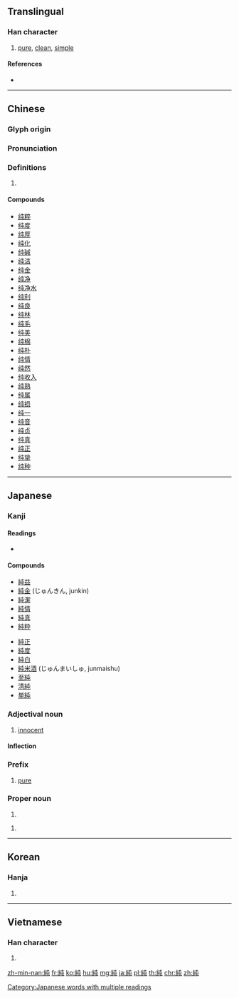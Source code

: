 {{character info/new}}
{{also|纯}}
==Translingual==

===Han character===
{{Han char|rn=120|rad=糸|as=04|sn=10|four=25917|canj=VFPU|ids=⿰糸屯}}

# [[pure]], [[clean]], [[simple]]

====References====
* {{Han ref|kx=0917.060|dkj=27277|dj=1346.110|hdz=53371.040|uh=7D14|ud=32020|bh=AFC2|bd=44994}}

----

==Chinese==
{{zh-forms|s=纯}}

===Glyph origin===
{{Han etym}}

===Pronunciation===
{{zh-pron
|m=chún
|c=seon4,zeon2,tyun4
|h=pfs=sùn
|md=
|mn=sûn
|w=
|mc=y
|oc=y
|cat=
}}

===Definitions===
{{zh-hanzi}}

# {{rfdef|lang=zh}}

====Compounds====
* [[纯粹]]
* [[纯度]]
* [[纯厚]]
* [[纯化]]
* [[纯碱]]
* [[纯洁]]
* [[纯金]]
* [[纯净]]
* [[纯净水]]
* [[纯利]]
* [[纯良]]
* [[纯林]]
* [[纯毛]]
* [[纯美]]
* [[纯棉]]
* [[纯朴]]
* [[纯情]]
* [[纯然]]
* [[纯收入]]
* [[纯熟]]
* [[纯属]]
* [[纯损]]
* [[纯一]]
* [[纯音]]
* [[纯贞]]
* [[纯真]]
* [[纯正]]
* [[纯挚]]
* [[纯种]]

----

==Japanese==

===Kanji===
{{ja-kanji|grade=6|rs=糸04}}

====Readings====
* {{ja-readings|kanon=[[しゅん]] (shun)|goon=[[じゅん]] (jun), [[しゅん]] (shun)|on=[[とん]] (ton)|kun=[[きいと]] (kiito), [[きよ]] (kiyo), [[すみ]] (sumi)}}

====Compounds====
{{top2}}
* [[純益]]
* [[純金]] (じゅんきん, junkin)
* [[純潔]]
* [[純情]]
* [[純真]]
* [[純粋]]
{{mid2}}
* [[純正]]
* [[純度]]
* [[純白]]
* [[純米酒]] (じゅんまいしゅ, junmaishu)
* [[至純]]
* [[清純]]
* [[単純]]
{{bottom}}

===Adjectival noun===
{{ja-adj|decl=な|じゅん}}

# [[innocent]]

====Inflection====
{{ja-na|純|じゅん|jun}}

===Prefix===
{{ja-pos|prefix|じゅん}}

# [[pure]]

===Proper noun===
{{ja-kanjitab|あつし}}
{{ja-pos|proper|あつし}}

# {{given name|male|lang=ja|sort=あつし}}

{{ja-kanjitab|じゅん|yomi=o}}
{{ja-pos|proper|じゅん}}

# {{given name|male|lang=ja|sort=しゅん'}}
[[Category:Japanese words with multiple readings]]

----

==Korean==

===Hanja===
{{ko-hanja|hangeul=[[순]], [[준]], [[전]], [[돈]], [[치]]|eumhun=|rv=sun, jun, jeon, don, chi|mr=sun, chun, chŏn, ton, ch'i|y=swun, cwun, cen, ton, chi}}

# {{defn|lang=ko|sort=糸04}}

----

==Vietnamese==

===Han character===
{{vi-hantu|[[thuần]], [[chuẩn]], [[đồn]], [[truy]], [[luồn]], [[thuận]], [[nguyên]]|rs=糸04}}

# {{defn|lang=vi|sort=糸04}}

[[zh-min-nan:純]]
[[fr:純]]
[[ko:純]]
[[hu:純]]
[[mg:純]]
[[ja:純]]
[[pl:純]]
[[th:純]]
[[chr:純]]
[[zh:純]]
